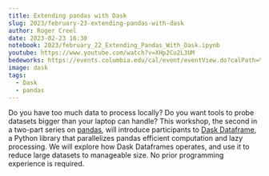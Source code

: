 ```yaml
---
title: Extending pandas with Dask
slug: 2023/february-23-extending-pandas-with-dask
author: Roger Creel
date: 2023-02-23 16:30
notebook: 2023/february_22_Extending_Pandas_With_Dask.ipynb
youtube: https://www.youtube.com/watch?v=XHp2Cu2L3UM
bedeworks: https://events.columbia.edu/cal/event/eventView.do?calPath=%2Fpublic%2Fcals%2FMainCal&guid=CAL-00bbdb7c-8595d028-0185-9839fba2-000044b0events@columbia.edu&recurrenceId=
image: dask
tags: 
  - Dask
  - pandas
---
```


Do you have too much data to process locally? Do you want tools to probe
datasets bigger than your laptop can handle? This workshop, the second in a
two-part series on [pandas](https://pandas.pydata.org/), will introduce participants to 
[Dask Dataframe](https://www.dask.org/), a
Python library that parallelizes pandas efficient computation and lazy
processing. We will explore how Dask Dataframes operates, and use it to
reduce large datasets to manageable size. No prior programming experience
is required.

